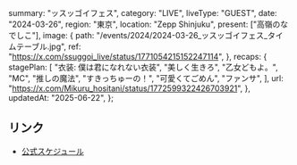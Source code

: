   summary: "ッスッゴイフェス",
  category: "LIVE",
  liveType: "GUEST",
  date: "2024-03-26",
  region: "東京",
  location: "Zepp Shinjuku",
  present: ["高嶺のなでしこ"],
  image: {
    path: "/events/2024/2024-03-26_ッスッゴイフェス_タイムテーブル.jpg",
    ref: "https://x.com/ssuggoi_live/status/1771054215152247114",
  },
  recaps: {
    stagePlan: [
      "衣装: 僕は君になれない衣装",
      "美しく生きろ",
      "乙女どもよ。",
      "MC",
      "推しの魔法",
      "すきっちゅーの！",
      "可愛くてごめん",
      "ファンサ",
    ],
    url: "https://x.com/Mikuru_hositani/status/1772599322426703921",
  },
  updatedAt: "2025-06-22",
};

## リンク

- [公式スケジュール](https://takanenonadeshiko.jp/?p=1897)
